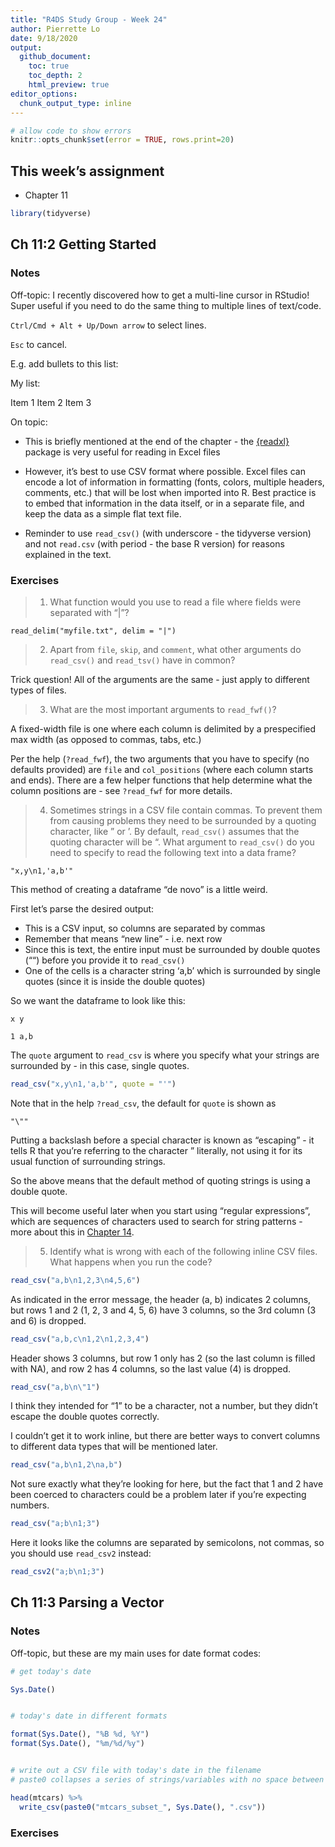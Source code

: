 ```yaml
---
title: "R4DS Study Group - Week 24"
author: Pierrette Lo
date: 9/18/2020
output: 
  github_document:
    toc: true
    toc_depth: 2
    html_preview: true
editor_options: 
  chunk_output_type: inline
---
```


```r
# allow code to show errors
knitr::opts_chunk$set(error = TRUE, rows.print=20)
```

## This week's assignment

* Chapter 11

```r
library(tidyverse)
```

## Ch 11:2 Getting Started

### Notes

Off-topic: I recently discovered how to get a multi-line cursor in RStudio! Super useful if you need to do the same thing to multiple lines of text/code. 

`Ctrl/Cmd + Alt + Up/Down arrow` to select lines. 

`Esc` to cancel.

E.g. add bullets to this list:

My list:

Item 1
Item 2
Item 3


On topic: 

* This is briefly mentioned at the end of the chapter - the [{readxl}](https://readxl.tidyverse.org/) package is very useful for reading in Excel files 
* However, it's best to use CSV format where possible. Excel files can encode a lot of information in formatting (fonts, colors, multiple headers, comments, etc.) that will be lost when imported into R. Best practice is to embed that information in the data itself, or in a separate file, and keep the data as a simple flat text file.

* Reminder to use `read_csv()` (with underscore - the tidyverse version) and not `read.csv` (with period - the base R version) for reasons explained in the text.

### Exercises

>1. What function would you use to read a file where fields were separated with “|”?

```
read_delim("myfile.txt", delim = "|")
```

>2. Apart from `file`, `skip`, and `comment`, what other arguments do `read_csv()` and `read_tsv()` have in common?

Trick question! All of the arguments are the same - just apply to different types of files.

>3. What are the most important arguments to `read_fwf()`?

A fixed-width file is one where each column is delimited by a prespecified max width (as opposed to commas, tabs, etc.) 

Per the help (`?read_fwf`), the two arguments that you have to specify (no defaults provided) are `file` and `col_positions` (where each column starts and ends). There are a few helper functions that help determine what the column positions are - see `?read_fwf` for more details.

>4. Sometimes strings in a CSV file contain commas. To prevent them from causing problems they need to be surrounded by a quoting character, like " or '. By default, `read_csv()` assumes that the quoting character will be ". What argument to `read_csv()` do you need to specify to read the following text into a data frame?

```
"x,y\n1,'a,b'"
```

This method of creating a dataframe "de novo" is a little weird. 

First let's parse the desired output: 

* This is a CSV input, so columns are separated by commas
* Remember that \n means "new line" - i.e. next row
* Since this is text, the entire input must be surrounded by double quotes ("") before you provide it to `read_csv()`
* One of the cells is a character string 'a,b' which is surrounded by single quotes (since it is inside the double quotes) 

So we want the dataframe to look like this:

```   
x y

1 a,b
```

The `quote` argument to `read_csv` is where you specify what your strings are surrounded by - in this case, single quotes.

```r
read_csv("x,y\n1,'a,b'", quote = "'")
```

Note that in the help `?read_csv`, the default for `quote` is shown as 

```
"\""
```

Putting a backslash before a special character is known as "escaping" - it tells R that you're referring to the character " literally, not using it for its usual function of surrounding strings.

So the above means that the default method of quoting strings is using a double quote.

This will become useful later when you start using "regular expressions", which are sequences of characters used to search for string patterns - more about this in [Chapter 14](https://r4ds.had.co.nz/strings.html#matching-patterns-with-regular-expressions).

>5. Identify what is wrong with each of the following inline CSV files. What happens when you run the code?

```r
read_csv("a,b\n1,2,3\n4,5,6")
```

As indicated in the error message, the header (a, b) indicates 2 columns, but rows 1 and 2 (1, 2, 3 and 4, 5, 6) have 3 columns, so the 3rd column (3 and 6) is dropped.

```r
read_csv("a,b,c\n1,2\n1,2,3,4")
```

Header shows 3 columns, but row 1 only has 2 (so the last column is filled with NA), and row 2 has 4 columns, so the last value (4) is dropped.

```r
read_csv("a,b\n\"1")
```

I think they intended for "1" to be a character, not a number, but they didn't escape the double quotes correctly.

I couldn't get it to work inline, but there are better ways to convert columns to different data types that will be mentioned later.

```r
read_csv("a,b\n1,2\na,b")
```

Not sure exactly what they're looking for here, but the fact that 1 and 2 have been coerced to characters could be a problem later if you're expecting numbers.

```r
read_csv("a;b\n1;3")
```

Here it looks like the columns are separated by semicolons, not commas, so you should use `read_csv2` instead:

```r
read_csv2("a;b\n1;3")
```

## Ch 11:3 Parsing a Vector

### Notes

Off-topic, but these are my main uses for date format codes:

```r
# get today's date

Sys.Date()


# today's date in different formats

format(Sys.Date(), "%B %d, %Y")
format(Sys.Date(), "%m/%d/%y")


# write out a CSV file with today's date in the filename
# paste0 collapses a series of strings/variables with no space between

head(mtcars) %>% 
  write_csv(paste0("mtcars_subset_", Sys.Date(), ".csv"))
```

### Exercises














